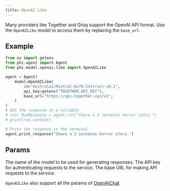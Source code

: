 ```yaml
---
title: OpenAI Like
---
```


Many providers like Together and Groq support the OpenAI API format. Use the `OpenAILike` model to access them by replacing the `base_url`.

## Example

<CodeGroup>

```python agent.py
from os import getenv
from phi.agent import Agent
from phi.model.openai.like import OpenAILike

agent = Agent(
    model=OpenAILike(
        id="mistralai/Mixtral-8x7B-Instruct-v0.1",
        api_key=getenv("TOGETHER_API_KEY"),
        base_url="https://api.together.xyz/v1",
    )
)
# Get the response in a variable
# run: RunResponse = agent.run("Share a 2 sentence horror story.")
# print(run.content)

# Print the response in the terminal
agent.print_response("Share a 2 sentence horror story.")
```

</CodeGroup>

## Params

<ResponseField name="id" type="str">
  The name of the model to be used for generating responses.
</ResponseField>
<ResponseField name="api_key" type="str">
  The API key for authenticating requests to the service.
</ResponseField>
<ResponseField name="base_url" type="str">
  The base URL for making API requests to the service.
</ResponseField>

`OpenAILike` also support all the params of [OpenAIChat](/llms/openai)
